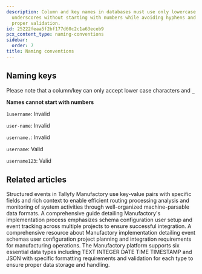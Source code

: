 ```yaml
---
description: Column and key names in databases must use only lowercase letters and
  underscores without starting with numbers while avoiding hyphens and periods for
  proper validation.
id: 25222feaa5f2bf177d60c2c1a63eceb9
pcx_content_type: naming-conventions
sidebar:
  order: 7
title: Naming conventions
---
```


## Naming keys

Please note that a column/key can only accept lower case characters and `_`

**Names cannot start with numbers**

`1username`: Invalid

`user-name`: Invalid

`username.`: Invalid

`username`: Valid

`username123`: Valid


## Related articles
<CardGrid>
<LinkTitleCard header="<b>Best Practices > Understanding structured events</b>" href="/products/manufactory/best-practices/understanding-structured-events/" > Structured events in Tallyfy Manufactory use key-value pairs with specific fields and rich context to enable efficient routing processing analysis and monitoring of system activities through well-organized machine-parsable data formats. </LinkTitleCard>
<LinkTitleCard header="<b>Implementation > Configuring user schema</b>" href="/products/manufactory/implementation/configuring_users_schema/" > A comprehensive guide detailing Manufactory's implementation process emphasizes schema configuration user setup and event tracking across multiple projects to ensure successful integration. </LinkTitleCard>
<LinkTitleCard header="<b>Implementation > Configuring events schema</b>" href="/products/manufactory/implementation/configuring_events_schema/" > A comprehensive resource about Manufactory implementation detailing event schemas user configuration project planning and integration requirements for manufacturing operations. </LinkTitleCard>
<LinkTitleCard header="<b>Manufactory > Data types</b>" href="/products/manufactory/data-types/" > The Manufactory platform supports six essential data types including TEXT INTEGER DATE TIME TIMESTAMP and JSON with specific formatting requirements and validation for each type to ensure proper data storage and handling. </LinkTitleCard>
</CardGrid>